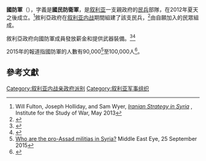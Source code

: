'''國防軍'''（{{lang-ar|قوات الدفاع الوطني}}），字義是'''國民防衛軍'''，是[[叙利亚|叙利亚]]一支親政府的[[民兵|民兵]]部隊，在2012年夏天之後成立。<ref name="iranian-strategy">Will Fulton, Joseph Holliday, and Sam Wyer, [http://www.understandingwar.org/report/iranian-strategy-syria ''Iranian Strategy in Syria''] {{Wayback|url=http://www.understandingwar.org/report/iranian-strategy-syria |date=20160201135117 }}, Institute for the Study of War, May 2013</ref>敘利亞政府在[[叙利亚内战|叙利亚内战]]期間組建了該支民兵，<ref name="Institute for the Study of War">{{cite news|title=SYRIA UPDATE: THE FALL OF AL-QUSAYR|url=http://understandingwar.org/backgrounder/syria-update-fall-al-qusayr|accessdate=2013-06-07|publisher=Institute for the Study of War|archive-date=2019-04-13|archive-url=https://web.archive.org/web/20190413055826/http://www.understandingwar.org/backgrounder/syria-update-fall-al-qusayr|dead-url=no}}</ref>由自願加入的民眾組成。

敘利亞政府向國防軍成員發放薪金和提供武器裝備。<ref name="reuters">{{cite news|title=Insight: Battered by war, Syrian army creates its own replacement|url=http://www.reuters.com/article/2013/04/21/us-syria-crisis-paramilitary-insight-idUSBRE93K02R20130421|accessdate=May 29, 2013|newspaper=Reuters|date=April 21, 2013|archive-date=2015-11-13|archive-url=https://web.archive.org/web/20151113011303/http://www.reuters.com/article/2013/04/21/us-syria-crisis-paramilitary-insight-idUSBRE93K02R20130421|dead-url=no}}</ref><ref name="Rise of the militias">{{cite news |title=Rise of the militias |author=Michael Weiss |url=https://now.mmedia.me/lb/en/commentaryanalysis/rise-of-the-militias |newspaper=NOW. |date=17 May 2013 |accessdate= |deadurl=yes |archiveurl=https://web.archive.org/web/20131105035326/https://now.mmedia.me/lb/en/commentaryanalysis/rise-of-the-militias |archivedate=2013年11月5日 }}</ref>

2015年的報道指國防軍的人數有90,000<ref name="MEEAssadmilitias">[http://www.middleeasteye.net/news/who-are-pro-assad-militias-syria-2030619965 Who are the pro-Assad militias in Syria?] {{Wayback|url=http://www.middleeasteye.net/news/who-are-pro-assad-militias-syria-2030619965 |date=20160305063238 }} Middle East Eye, 25 September 2015</ref>至100,000人<ref name="The Shia crescendo">{{cite news|title=The Shia crescendo|url=http://www.economist.com/news/middle-east-and-africa/21647367-shia-militias-are-proliferating-middle-east-shia-crescendo|work=The Economist|date=28 March 2015|accessdate=24 June 2015|archive-date=2016-04-15|archive-url=https://web.archive.org/web/20160415211827/http://www.economist.com/news/middle-east-and-africa/21647367-shia-militias-are-proliferating-middle-east-shia-crescendo|dead-url=no}}</ref>。

==參考文獻==
{{Reflist}}

[[Category:叙利亚内战亲政府派别|Category:叙利亚内战亲政府派别]]
[[Category:叙利亚军事组织|Category:叙利亚军事组织]]